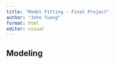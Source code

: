 ```yaml
---
title: "Model Fitting - Final Project"
author: "John Tuong"
format: html
editor: visual
---
```


## Modeling